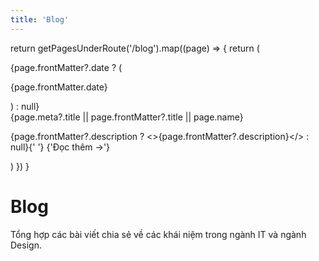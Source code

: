 ```yaml
---
title: 'Blog'
---
```



  return getPagesUnderRoute('/blog').map((page) => {
    return (
      <article key={page.route} className="flex flex-col gap-1 md:flex-row md:gap-9">
        {page.frontMatter?.date ? (
          <p className="shrink-0 md:w-28">{page.frontMatter.date}</p>
        ) : null}
        <div className="flex flex-col gap-5">
          <div className="flex flex-col gap-1">
            <Link href={page.route} className="!no-underline">
              {page.meta?.title || page.frontMatter?.title || page.name}
            </Link>
            <p>
              {page.frontMatter?.description ? <>{page.frontMatter?.description}</> : null}{' '}
              <Link href={page.route} className="text-sky-500 dark:text-sky-600 !no-underline">
                {'Đọc thêm →'}
              </Link>
            </p>
          </div>
        </div>
      </article>
    )
  })
}

<div className="py-10">
  <div className="content-container">
    <h1 className="mt-10 mb-4 text-3xl font-extrabold tracking-tight leading-tight md:text-4xl text-center">
      Blog
    </h1>
    <p className="mb-16 text-lg font-normal lg:text-xl lg:mb-16 dark:text-neutral-300 text-center">
      Tổng hợp các bài viết chia sẻ về các khái niệm trong ngành IT và ngành Design.
    </p>
    <BlogIndex />
  </div>
</div>
